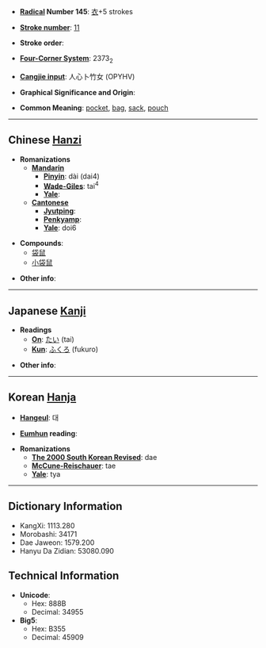 * '''[[Wiktionary:Chinese radical index| Radical]] Number 145''': [[Wiktionary:Chinese radical index 衣|衣]]+5 strokes

* '''[[Wiktionary:Chinese total strokes index|Stroke number]]''': [[Wiktionary:Chinese total strokes index 11|11]]

* '''Stroke order''': 

* '''[[Wiktionary:Chinese four corner index|Four-Corner System]]''': 2373<sub>2</sub>

* '''[[Wiktionary:Chinese Cangjie index|Cangjie input]]''': 人心卜竹女 (OPYHV)

* '''Graphical Significance and Origin''': 

* '''Common Meaning''': [[pocket]], [[bag]], [[sack]], [[pouch]]

----

== Chinese [[Hanzi]] ==

* '''Romanizations'''
** '''[[Mandarin]]'''
*** '''[[Pinyin]]''': dài (dai4)
*** '''[[Wade-Giles]]''': tai<sup>4</sup>
*** '''[[Yale]]''': 
** '''[[Cantonese]]'''
*** '''[[Jyutping]]''':
*** '''[[Penkyamp]]''': 
*** '''[[Yale]]''': doi6

* '''Compounds''':
** [[袋鼠]]
** [[小袋鼠]]

* '''Other info''': 

----

== Japanese [[Kanji]] ==

* '''Readings'''
** '''[[On]]''': [[たい]] (tai)
** '''[[Kun]]''': [[ふくろ]] (fukuro)

* '''Other info''':  

----

== Korean [[Hanja]] ==

* '''[[Hangeul]]''': 대

* '''[[Eumhun]] reading''': 

* '''Romanizations'''
** '''[[The 2000 South Korean Revised Romanization|The 2000 South Korean Revised]]''': dae
** '''[[McCune-Reischauer]]''': tae
** '''[[Yale]]''': tya

----

== Dictionary Information ==

* KangXi: 1113.280
* Morobashi: 34171
* Dae Jaweon: 1579.200
* Hanyu Da Zidian: 53080.090

== Technical Information ==

* '''Unicode''':
** Hex: 888B
** Decimal: 34955
* '''Big5''':
** Hex: B355
** Decimal: 45909